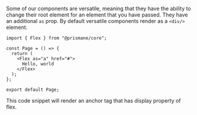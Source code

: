 Some of our components are versatile, meaning that they have the ability to change their root element for an element that you have passed. They have an additional `as` prop. By default versatile components render as a `<div/>` element.

```tsx
import { Flex } from "@prismane/core";

const Page = () => {
  return (
    <Flex as="a" href="#">
      Hello, world
    </Flex>
  );
};

export default Page;
```

This code snippet will render an anchor tag that has display property of flex.
